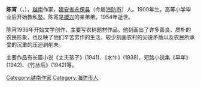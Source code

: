 {{unreferenced|time=2010-06-28T08:32:25+00:00}}
'''陈宵'''（{{lang-vi|Trần Tiêu}}，{{bd|1900年||1954年|catIdx=Trần}}），[[越南|越南]]作家，[[建安省|建安省]][[永保县|永保县]]（今屬[[海防市|海防市]]）人。1900年生，高等小学毕业后开始教私塾。陈宵是[[概兴|概兴]]的亲弟弟。1954年逝世。

陈宵1936年开始文学创作，主要写农树题材作品。他刻画出了许多善良、质朴的农民形象，也反映了他们辛苦劳作的生活，较少刻画农村的尖锐矛盾以及农民所承受的沉重的压迫剥削未。

主要作品有长篇小说《丈夫孩子》(1941)、《水牛》(1938)、短路小说集《早年》(1942)、《竹丛后》(1942)等。

{{DEFAULTSORT:Tran Tieu}}
[[Category:越南作家|Category:越南作家]]
[[Category:海防市人|Category:海防市人]]